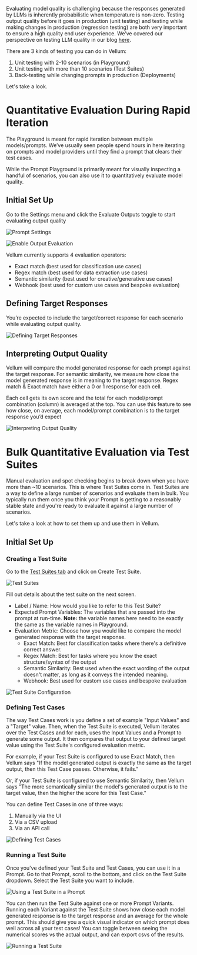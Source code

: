 Evaluating model quality is challenging because the responses generated by LLMs is inherently
probabilistic when temperature is non-zero. Testing output quality before it goes in production
(unit testing) and testing while making changes in production (regression testing) are both
very important to ensure a high quality end user experience. We’ve covered our perspective on testing
LLM quality in our blog [here](https://www.vellum.ai/blog/how-to-evaluate-the-quality-of-large-language-models-for-production-use-cases).

There are 3 kinds of testing you can do in Vellum:

1. Unit testing with 2-10 scenarios (in Playground)
2. Unit testing with more than 10 scenarios (Test Suites)
3. Back-testing while changing prompts in production (Deployments)

Let's take a look.

# Quantitative Evaluation During Rapid Iteration

The Playground is meant for rapid iteration between multiple models/prompts.
We’ve usually seen people spend hours in here iterating on prompts and model
providers until they find a prompt that clears their test cases.

While the Prompt Playground is primarily meant for visually inspecting a handful
of scenarios, you can also use it to quantitatively evaluate model quality.

## Initial Set Up

Go to the Settings menu and click the Evaluate Outputs toggle to start evaluating output quality

![Prompt Settings](https://storage.googleapis.com/vellum-public/help-docs/prompt_settings.png)

![Enable Output Evaluation](https://storage.googleapis.com/vellum-public/help-docs/enable_output_evaluation.png)

Vellum currently supports 4 evaluation operators:

- Exact match (best used for classification use cases)
- Regex match (best used for data extraction use cases)
- Semantic similarity (best used for creative/generative use cases)
- Webhook (best used for custom use cases and bespoke evaluation)

## Defining Target Responses

You’re expected to include the target/correct response for each scenario while evaluating output quality.

![Defining Target Responses](https://storage.googleapis.com/vellum-public/help-docs/define_targets.png)

## Interpreting Output Quality

Vellum will compare the model generated response for each prompt against the target response. For semantic similarity, we measure how close the model generated response is in meaning to the target response. Regex match & Exact match have either a 0 or 1 response for each cell.

Each cell gets its own score and the total for each model/prompt combination (column) is averaged at the top. You can use this feature to see how close, on average, each model/prompt combination is to the target response you’d expect

![Interpreting Output Quality](https://storage.googleapis.com/vellum-public/help-docs/interpretting_output_quality.png)

# Bulk Quantitative Evaluation via Test Suites

Manual evaluation and spot checking begins to break down when you have more than ~10 scenarios.
This is where Test Suites come in. Test Suites are a way to define a large number of scenarios and evaluate them in bulk.
You typically run them once you think your Prompt is getting to a reasonably stable state and you're ready to evaluate
it against a large number of scenarios.

Let's take a look at how to set them up and use them in Vellum.

## Initial Set Up

### Creating a Test Suite

Go to the <a href="https://app.vellum.ai/test-suites" target="_blank">Test Suites tab</a> and click on Create Test Suite.

![Test Suites](https://storage.googleapis.com/vellum-public/help-docs/create_test_suite.png)

Fill out details about the test suite on the next screen.

- Label / Name: How would you like to refer to this Test Suite?
- Expected Prompt Variables: The variables that are passed into the prompt at run-time. **Note:** the variable names here need to be exactly the same as the variable names in Playground.
- Evaluation Metric: Choose how you would like to compare the model generated response with the target response.
  - Exact Match: Best for classification tasks where there's a definitive correct answer.
  - Regex Match: Best for tasks where you know the exact structure/syntax of the output
  - Semantic Similarity: Best used when the exact wording of the output doesn't matter, as long as it conveys the intended meaning.
  - Webhook: Best used for custom use cases and bespoke evaluation

![Test Suite Configuration](https://storage.googleapis.com/vellum-public/help-docs/test_suite_configuration.png)

### Defining Test Cases

The way Test Cases work is you define a set of example "Input Values" and a "Target" value.
Then, when the Test Suite is executed, Vellum iterates over the Test Cases and for each, uses the Input Values
and a Prompt to generate some output. It then compares that output to your defined target value using the Test Suite's
configured evaluation metric.

For example, if your Test Suite is configured to use Exact Match, then Vellum says "If the model generated output is exactly
the same as the target output, then this Test Case passes. Otherwise, it fails."

Or, if your Test Suite is configured to use Semantic Similarity, then Vellum says "The more semantically similar the
model's generated output is to the target value, then the higher the score for this Test Case."

You can define Test Cases in one of three ways:

1. Manually via the UI
2. Via a CSV upload
3. Via an API call

![Defining Test Cases](https://storage.googleapis.com/vellum-public/help-docs/defining_test_cases.png)

### Running a Test Suite

Once you've defined your Test Suite and Test Cases, you can use it in a Prompt. Go to that Prompt, scroll to the bottom,
and click on the Test Suite dropdown. Select the Test Suite you want to include.

![Using a Test Suite in a Prompt](https://storage.googleapis.com/vellum-public/help-docs/associating_test_suites_with_prompts.png)

You can then run the Test Suite against one or more Prompt Variants. Running each Variant against the Test Suite
shows how close each model generated response is to the target response and an average for the whole prompt.
This should give you a quick visual indicator on which prompt does well across all your test cases! You can toggle
between seeing the numerical scores vs the actual output, and can export csvs of the results.

![Running a Test Suite](https://storage.googleapis.com/vellum-public/help-docs/running_test_suites.png)

